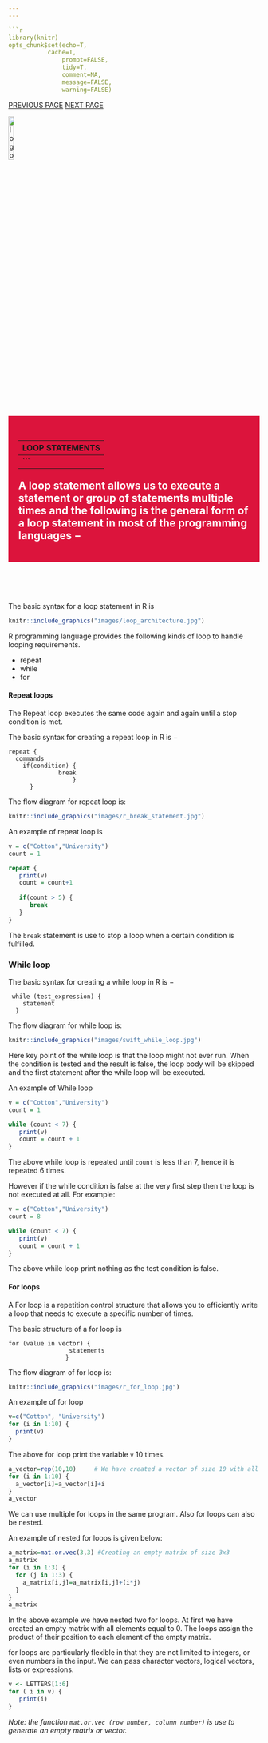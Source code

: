 ```yaml
---
---

```r
library(knitr)
opts_chunk$set(echo=T,
	       cache=T,
               prompt=FALSE,
               tidy=T,
               comment=NA,
               message=FALSE,
               warning=FALSE)
```

<link rel="stylesheet" href="mystyle.css" type="text/css">

<div class="icon-bar">
  <a href="conditional.html" class="prev">PREVIOUS PAGE</a>
  <a href="factors.html" class="next">NEXT PAGE</a>
</div>

<a href="index.html">
  <img src="images/logo.png" alt="logo"  style="width:15%;">
</a>

<div style="background-color:crimson;color:white;padding:20px;">
<h2> **LOOP STATEMENTS**</h2>
---
```

<p>
A loop statement allows us to execute a statement or group of statements multiple times and the following is the general form of a loop statement in most of the programming languages −
</p>
</div>

<br/>
<br/>
<br/>

The basic syntax for a loop statement in R is

```r
knitr::include_graphics("images/loop_architecture.jpg")
```

R programming language provides the following kinds of loop to handle looping requirements.

+ repeat
+ while
+ for

#### Repeat loops

The Repeat loop executes the same code again and again until a stop condition is met.

The basic syntax for creating a repeat loop in R is −

```
repeat {
  commands
    if(condition) {
              break
                  }
      }
```

The flow diagram for repeat loop is:

```r
knitr::include_graphics("images/r_break_statement.jpg")
```


An example of repeat loop is

```r
v = c("Cotton","University")
count = 1

repeat {
   print(v)
   count = count+1
   
   if(count > 5) {
      break
   }
}
```

The `break` statement is use to stop a loop when a certain condition is fulfilled.

### While loop

The basic syntax for creating a while loop in R is −

```
 while (test_expression) {
    statement 
  }
```

The flow diagram for while loop is:

```r
knitr::include_graphics("images/swift_while_loop.jpg")
```

Here key point of the while loop is that the loop might not ever run. When the condition is tested and the result is false, the loop body will be skipped and the first statement after the while loop will be executed.

An example of While loop

```r
v = c("Cotton","University")
count = 1

while (count < 7) {
   print(v)
   count = count + 1
}
```

The above while loop is repeated until `count`  is less than 7, hence it is repeated 6 times.

However if the while condition is false at the very first step then the loop is not executed at all. For example:

```r
v = c("Cotton","University")
count = 8

while (count < 7) {
   print(v)
   count = count + 1
}
```
The above while loop print nothing as the test condition is false.

#### For loops

A For loop is a repetition control structure that allows you to efficiently write a loop that needs to execute a specific number of times.

The basic structure of a for loop is 

```
for (value in vector) { 
                 statements
                }
```
The flow diagram of for loop is:

```r
knitr::include_graphics("images/r_for_loop.jpg")
```

An example of for loop

```r
v=c("Cotton", "University")
for (i in 1:10) {
  print(v)
}
```
The above for loop print the variable `v` 10 times.


```r

a_vector=rep(10,10)     # We have created a vector of size 10 with all values = 10
for (i in 1:10) {   
  a_vector[i]=a_vector[i]+i
}
a_vector
```

We can use multiple for loops in the same program. Also for loops can also be nested.

An example of nested for loops is given below:

```r
a_matrix=mat.or.vec(3,3) #Creating an empty matrix of size 3x3
a_matrix
for (i in 1:3) {
  for (j in 1:3) {
    a_matrix[i,j]=a_matrix[i,j]+(i*j)
  }
}
a_matrix
```

In the above example we have nested two for loops.
At first we have created an empty matrix with all elements equal to 0. The loops assign the product of their position to each element of the empty matrix. 

for loops are particularly flexible in that they are not limited to integers, or even numbers in the input. We can pass character vectors, logical vectors, lists or expressions.

```r
v <- LETTERS[1:6]
for ( i in v) {
   print(i)
}
```


*Note: the function `mat.or.vec (row number, column number)` is use to generate an empty matrix or vector.*